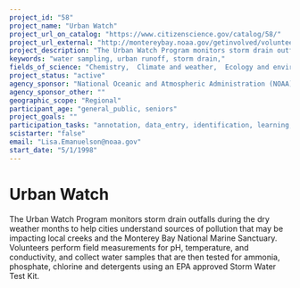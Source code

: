 ```yaml
---
project_id: "58"
project_name: "Urban Watch"
project_url_on_catalog: "https://www.citizenscience.gov/catalog/58/"
project_url_external: "http://montereybay.noaa.gov/getinvolved/volunteer/urbanwatch.html"
project_description: "The Urban Watch Program monitors storm drain outfalls during the dry weather months to help cities understand sources of pollution that may be impacting local creeks and the Monterey Bay National Marine Sanctuary. Volunteers perform field measurements for pH, temperature, and conductivity, and collect water samples that are then tested for ammonia, phosphate, chlorine and detergents using an EPA approved Storm Water Test Kit."
keywords: "water sampling, urban runoff, storm drain,"
fields_of_science: "Chemistry,  Climate and weather,  Ecology and environment,  Education, Nature and outdoors, Ocean/water and marine, Science policy"
project_status: "active"
agency_sponsor: "National Oceanic and Atmospheric Administration (NOAA)"
agency_sponsor_other: ""
geographic_scope: "Regional"
participant_age: "general_public, seniors"
project_goals: ""
participation_tasks: "annotation, data_entry, identification, learning, measurement, observation, problem_solving, sample_analysis, site_selection_description, specimen_sample_collection"
scistarter: "false"
email: "Lisa.Emanuelson@noaa.gov"
start_date: "5/1/1998"
---
```


# Urban Watch

The Urban Watch Program monitors storm drain outfalls during the dry weather months to help cities understand sources of pollution that may be impacting local creeks and the Monterey Bay National Marine Sanctuary. Volunteers perform field measurements for pH, temperature, and conductivity, and collect water samples that are then tested for ammonia, phosphate, chlorine and detergents using an EPA approved Storm Water Test Kit.

